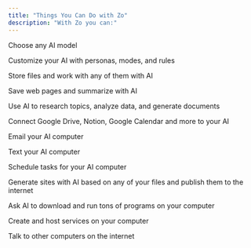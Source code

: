 ```yaml
---
title: "Things You Can Do with Zo"
description: "With Zo you can:"
---
```


Choose any AI model

Customize your AI with personas, modes, and rules

Store files and work with any of them with AI

Save web pages and summarize with AI

Use AI to research topics, analyze data, and generate documents

Connect Google Drive, Notion, Google Calendar and more to your AI

Email your AI computer

Text your AI computer

Schedule tasks for your AI computer

Generate sites with AI based on any of your files and publish them to the internet

Ask AI to download and run tons of programs on your computer

Create and host services on your computer

Talk to other computers on the internet